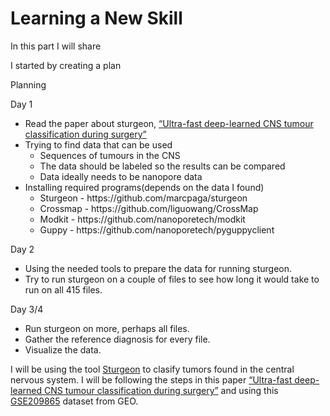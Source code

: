 # Learning a New Skill

In this part I will share 

I started by creating a plan

Planning

Day 1

- Read the paper about sturgeon, ["Ultra-fast deep-learned CNS tumour classification during surgery"](https://www.nature.com/articles/s41586-023-06615-2#Sec2)
- Trying to find data that can be used
   - Sequences of tumours in the CNS 
   - The data should be labeled so the results can be compared
   - Data ideally needs to be nanopore data
   
- Installing required programs(depends on the data I found)
  - Sturgeon - https://github.com/marcpaga/sturgeon
  - Crossmap - https://github.com/liguowang/CrossMap
  - Modkit - https://github.com/nanoporetech/modkit
  - Guppy - https://github.com/nanoporetech/pyguppyclient

Day 2

- Using the needed tools to prepare the data for running sturgeon.
- Try to run sturgeon on a couple of files to see how long it would take to run on all 415 files.

Day 3/4

- Run sturgeon on more, perhaps all files.
- Gather the reference diagnosis for every file.
- Visualize the data.

I will be using the tool [Sturgeon](https://github.com/marcpaga/sturgeon) to clasify tumors found in the central nervous system. I will be following the steps in this paper ["Ultra-fast deep-learned CNS tumour classification during surgery"](https://www.nature.com/articles/s41586-023-06615-2#Sec2) and using this [GSE209865](https://www.ncbi.nlm.nih.gov/geo/query/acc.cgi?acc=GSE209865) dataset from GEO.
